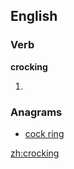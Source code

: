 ==English==


===Verb===
'''crocking'''

# {{present participle of|crock}}

===Anagrams===
* [[cock ring#English|cock ring]]

[[zh:crocking]]